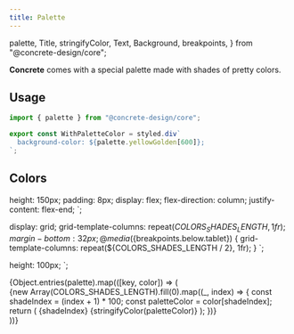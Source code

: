 ```yaml
---
title: Palette
---
```



  palette,
  Title,
  stringifyColor,
  Text,
  Background,
  breakpoints,
} from "@concrete-design/core";

**Concrete** comes with a special palette made with shades of pretty colors.

## Usage

```jsx
import { palette } from "@concrete-design/core";

export const WithPaletteColor = styled.div`
  background-color: ${palette.yellowGolden[600]};
`;
```

## Colors


  height: 150px;
  padding: 8px;
  display: flex;
  flex-direction: column;
  justify-content: flex-end;
`;

  display: grid;
  grid-template-columns: repeat(${COLORS_SHADES_LENGTH}, 1fr);
  margin-bottom: 32px;
  @media (${breakpoints.below.tablet}) {
    grid-template-columns: repeat(${COLORS_SHADES_LENGTH / 2}, 1fr);
  }
`;

  height: 100px;
`;

<DocuBackground>
  {Object.entries(palette).map(([key, color]) => (
    <div key={key}>
      <Title type="section">{key}</Title>
      <ColorsContainer>
        {new Array(COLORS_SHADES_LENGTH).fill(0).map((_, index) => {
          const shadeIndex = (index + 1) * 100;
          const paletteColor = color[shadeIndex];
          return (
            <Color backgroundColor={paletteColor} key={paletteColor}>
              <Text variation="title">{shadeIndex}</Text>
              <Text type="caption">{stringifyColor(paletteColor)}</Text>
            </Color>
          );
        })}
      </ColorsContainer>
    </div>
  ))}
</DocuBackground>
